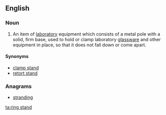==English==

===Noun===
{{en-noun|head=[[ring]] [[stand]]}}

# {{context|chemistry}} An item of [[laboratory]] equipment which consists of a metal pole with a solid, firm base, used to hold or clamp laboratory [[glassware]] and other equipment in place, so that it does not fall down or come apart.

====Synonyms====
* [[clamp stand]]
* [[retort stand]]

===Anagrams===
* [[stranding#English|stranding]]

[[ta:ring stand]]